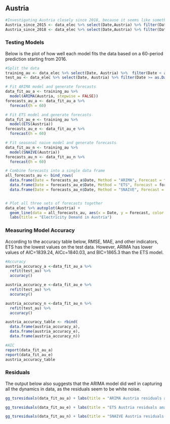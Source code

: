 
## Austria{.tabset}

```r
#Investigating Austria closely since 2018, because it seems like something changed -> perhaps should use Piecewise!!!
Austria_since_2015 <- data_elec %>% select(Date,Austria) %>% filter(Date >= as.Date("2015-01-01"))
Austria_since_2018 <- data_elec %>% select(Date,Austria) %>% filter(Date >= as.Date("2018-02-01"))
```
### **Testing Models**
Below is the plot of how well each model fits the data based on a 60-period prediction starting from 2016. 
```r

#Split the data
training_au <- data_elec %>% select(Date, Austria) %>%  filter(Date < as.Date("2016-01-01"))
test_au <- data_elec %>% select(Date, Austria) %>% filter(Date >= as.Date("2016-01-01"))

# Fit ARIMA model and generate forecasts
data_fit_au_a <- training_au %>%
  model(ARIMA(Austria, stepwise = FALSE))
forecasts_au_a <- data_fit_au_a %>%
  forecast(h = 60)

# Fit ETS model and generate forecasts
data_fit_au_e <- training_au %>%
  model(ETS(Austria))
forecasts_au_e <- data_fit_au_e %>%
  forecast(h = 60)

# Fit seasonal naive model and generate forecasts
data_fit_au_n <- training_au %>%
  model(SNAIVE(Austria))
forecasts_au_n <- data_fit_au_n %>%
  forecast(h = 60)

# Combine forecasts into a single data frame
all_forecasts_au <- bind_rows(
  data.frame(Date = forecasts_au_a$Date, Method = "ARIMA", Forecast = forecasts_au_a$.mean),
  data.frame(Date = forecasts_au_e$Date, Method = "ETS", Forecast = forecasts_au_e$.mean),
  data.frame(Date = forecasts_au_n$Date, Method = "SNAIVE", Forecast = forecasts_au_n$.mean))


# Plot all three sets of forecasts together
data_elec %>% autoplot(Austria) +
  geom_line(data = all_forecasts_au, aes(x = Date, y = Forecast, color = Method)) +
  labs(title = "Electricity Demand in Austria")

```

### **Measuring Model Accuracy**
According to the accuracy table below, RMSE, MAE, and other indicators, ETS has the lowest values on the test data. However, ARIMA has lower values of AIC=1839.24, AICc=1840.03, and BIC=1865.3 than the ETS model. 
```r
#Accuracy
austria_accuracy_a <-data_fit_au_a %>%
  refit(test_au) %>%
  accuracy()

austria_accuracy_e <-data_fit_au_e %>%
  refit(test_au) %>%
  accuracy()

austria_accuracy_n <-data_fit_au_n %>%
  refit(test_au) %>%
  accuracy()

austria_accuracy_table <- rbind(
  data.frame(austria_accuracy_a),
  data.frame(austria_accuracy_e),
  data.frame(austria_accuracy_n))

#AIC
report(data_fit_au_a)
report(data_fit_au_e)
austria_accuracy_table

```

### **Residuals**
The output below also suggests that the ARIMA model did well in capturing all the dynamics in data, as the residuals seem to be white noise.
```r
gg_tsresiduals(data_fit_au_a) + labs(title = "ARIMA Austria residuals analysis")

gg_tsresiduals(data_fit_au_e) + labs(title = "ETS Austria residuals analysis")

gg_tsresiduals(data_fit_au_n) + labs(title = "SNAIVE Austria residuals analysis")
```

 


